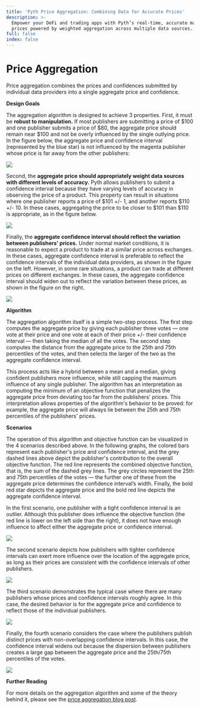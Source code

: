 ```yaml
---
title: 'Pyth Price Aggregation: Combining Data for Accurate Prices'
description: >-
  Empower your DeFi and trading apps with Pyth’s real-time, accurate market
  prices powered by weighted aggregation across multiple data sources.
full: false
index: false
---
```

# Price Aggregation

Price aggregation combines the prices and confidences submitted by individual data providers into a single aggregate price and confidence.

**Design Goals**

The aggregation algorithm is designed to achieve 3 properties. First, it must be **robust to manipulation.** If most publishers are submitting a price of \$100 and one publisher submits a price of \$80, the aggregate price should remain near \$100 and not be overly influenced by the single outlying price. In the figure below, the aggregate price and confidence interval (represented by the blue star) is not influenced by the magenta publisher whose price is far away from the other publishers:

![](../../../images/Price_Aggregation_1.png)

Second, the **aggregate price should appropriately weight data sources with different levels of accuracy.** Pyth allows publishers to submit a confidence interval because they have varying levels of accuracy in observing the price of a product. This property can result in situations where one publisher reports a price of \$101 +/- 1, and another reports \$110 +/- 10. In these cases, aggregating the price to be closer to \$101 than \$110 is appropriate, as in the figure below.

![](../../../images/Price_Aggregation_2.png)

Finally, the **aggregate confidence interval should reflect the variation between publishers' prices.**
Under normal market conditions, it is reasonable to expect a product to trade at a similar price across exchanges.
In these cases, aggregate confidence interval is preferable to reflect the confidence intervals of the individual data providers, as shown in the figure on the left.
However, in some rare situations, a product can trade at different prices on different exchanges.
In these cases, the aggregate confidence interval should widen out to reflect the variation between these prices, as shown in the figure on the right.

![](../../../images/Price_Aggregation_3.png)

**Algorithm**

The aggregation algorithm itself is a simple two-step process.
The first step computes the aggregate price by giving each publisher three votes — one vote at their price and one vote at each of their price +/- their confidence interval — then taking the median of all the votes.
The second step computes the distance from the aggregate price to the 25th and 75th percentiles of the votes, and then selects the larger of the two as the aggregate confidence interval.

This process acts like a hybrid between a mean and a median, giving confident publishers more influence, while still capping the maximum influence of any single publisher.
The algorithm has an interpretation as computing the minimum of an objective function that penalizes the aggregate price from deviating too far from the publishers' prices.
This interpretation allows properties of the algorithm's behavior to be proved: for example, the aggregate price will always lie between the 25th and 75th percentiles of the publishers' prices.

**Scenarios**

The operation of this algorithm and objective function can be visualized in the 4 scenarios described above.
In the following graphs, the colored bars represent each publisher's price and confidence interval, and the grey dashed lines above depict the publisher's contribution to the overall objective function.
The red line represents the combined objective function, that is, the sum of the dashed grey lines.
The grey circles represent the 25th and 75th percentiles of the votes — the further one of these from the aggregate price determines the confidence interval’s width.
Finally, the bold red star depicts the aggregate price and the bold red line depicts the aggregate confidence interval.

In the first scenario, one publisher with a tight confidence interval is an outlier.
Although this publisher does influence the objective function (the red line is lower on the left side than the right), it does not have enough influence to affect either the aggregate price or confidence interval.

![](../../../images/Price_Aggregation_4.png)

The second scenario depicts how publishers with tighter confidence intervals can exert more influence over the location of the aggregate price, as long as their prices are consistent with the confidence intervals of other publishers.

![](../../../images/Price_Aggregation_5.png)

The third scenario demonstrates the typical case where there are many publishers whose prices and confidence intervals roughly agree.
In this case, the desired behavior is for the aggregate price and confidence to reflect those of the individual publishers.

![](../../../images/Price_Aggregation_6.png)

Finally, the fourth scenario considers the case where the publishers publish distinct prices with non-overlapping confidence intervals.
In this case, the confidence interval widens out because the dispersion between publishers creates a large gap between the aggregate price and the 25th/75th percentiles of the votes.

![](../../../images/Price_Aggregation_7.png)

**Further Reading**

For more details on the aggregation algorithm and some of the theory behind it, please see the [price aggregation blog post](https://pythnetwork.medium.com/pyth-price-aggregation-proposal-770bfb686641).

